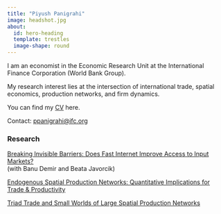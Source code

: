 ```yaml
---
title: "Piyush Panigrahi"
image: headshot.jpg
about:
  id: hero-heading
  template: trestles
  image-shape: round
---
```


::: {#hero-heading}

I am an economist in the Economic Research Unit at the International Finance Corporation (World Bank Group).

My research interest lies at the intersection of international trade, spatial economics, production networks, and firm dynamics.

You can find my [CV](CV_PiyushPanigrahi.pdf) here.

Contact: [ppanigrahi@ifc.org](mailto:ppanigrahi@ifc.org)

### Research

[Breaking Invisible Barriers: Does Fast Internet Improve Access to Input Markets?](FibreInternet_DJP.pdf)\
(with Banu Demir and Beata Javorcik)\

[Endogenous Spatial Production Networks: Quantitative Implications for Trade & Productivity](JMP_PiyushPanigrahi.pdf)\

[Triad Trade and Small Worlds of Large Spatial Production Networks](TriadTrade_PiyushPanigrahi.pdf)\


:::

